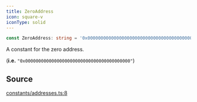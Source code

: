 ```yaml
---
title: ZeroAddress
icon: square-v
iconType: solid
---
```


```ts
const ZeroAddress: string = '0x0000000000000000000000000000000000000000';
```

A constant for the zero address.

(**i.e.** `"0x0000000000000000000000000000000000000000"`)

## Source

[constants/addresses.ts:8](https://github.com/dominant-strategies/quais.js/blob/54df686e23587fb738cc640fec0b4d1a8021290f/src/constants/addresses.ts#L8)
